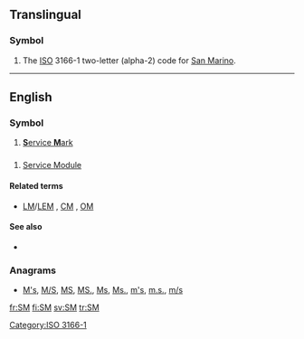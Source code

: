 {{also|.sm|sm|Sm|℠|S. M.}}
==Translingual==

===Symbol===
{{infl|mul|symbol}}
# The [[ISO]] 3166-1 two-letter (alpha-2) code for [[San Marino]].

[[Category:ISO 3166-1]]
----
==English==
{{wikipedia}}

===Symbol===
{{infl|en|symbol}}

# [[service mark|'''S'''ervice '''M'''ark]]

==={{initialism}}===
{{en-noun}}

# {{US|space}} [[Service Module]]

====Related terms====
* {{sense|Service Module}} [[LM]]/[[LEM]] , [[CM]] , [[OM]]

====See also====
* {{sense|Service Module}} {{pedia|Service Module}}

===Anagrams===
* [[M's#English|M's]], [[M/S#English|M/S]], [[MS#English|MS]], [[MS.#English|MS.]], [[Ms#English|Ms]], [[Ms.#English|Ms.]], [[m's#English|m's]], [[m.s.#English|m.s.]], [[m/s#English|m/s]]
[[fr:SM]]
[[fi:SM]]
[[sv:SM]]
[[tr:SM]]